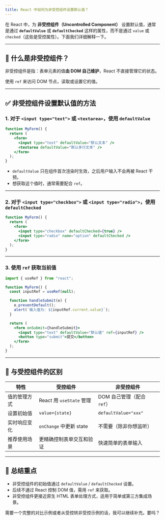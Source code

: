 ```yaml
---
title: React 中如何为非受控组件设置默认值？
---
```


在 React 中，为 **非受控组件（Uncontrolled Component）** 设置默认值，通常是通过 **`defaultValue`** 或 **`defaultChecked`** 这样的属性，而不是通过 `value` 或 `checked`（这些是受控属性）。下面我们详细解释一下。

---

## 🌱 什么是非受控组件？

非受控组件是指：表单元素的值**由 DOM 自己维护**，React 不直接管理它的状态。

使用 `ref` 来访问 DOM 节点，读取或设置它的值。

---

## ✅ 非受控组件设置默认值的方法

### 1. 对于 `<input type="text">` 或 `<textarea>`，使用 `defaultValue`

```jsx
function MyForm() {
  return (
    <form>
      <input type="text" defaultValue="默认文本" />
      <textarea defaultValue="默认多行文本" />
    </form>
  );
}
```

* `defaultValue` 只在组件首次渲染时生效，之后用户输入不会再被 React 干预。
* 想获取这个值时，通常需要配合 `ref`。

---

### 2. 对于 `<input type="checkbox">` 或 `<input type="radio">`，使用 `defaultChecked`

```jsx
function MyForm() {
  return (
    <form>
      <input type="checkbox" defaultChecked={true} />
      <input type="radio" name="option" defaultChecked />
    </form>
  );
}
```

---

### 3. 使用 `ref` 获取当前值

```jsx
import { useRef } from "react";

function MyForm() {
  const inputRef = useRef(null);

  function handleSubmit(e) {
    e.preventDefault();
    alert(`输入值为: ${inputRef.current.value}`);
  }

  return (
    <form onSubmit={handleSubmit}>
      <input type="text" defaultValue="默认值" ref={inputRef} />
      <button type="submit">提交</button>
    </form>
  );
}
```

---

## 🚫 与受控组件的区别

| 特性     | 受控组件                  | 非受控组件                |
| ------ | --------------------- | -------------------- |
| 值的管理方式 | React 用 `useState` 管理 | DOM 自己管理（配合 `ref`）   |
| 设置初始值  | `value={state}`       | `defaultValue="xxx"` |
| 实时响应变化 | `onChange` 中更新 state  | 不需要（除非你想监听）          |
| 推荐使用场景 | 更精确控制表单交互和验证          | 快速简单的表单输入            |

---

## 🧠 总结重点

* 非受控组件的初始值通过 `defaultValue` / `defaultChecked` 设置。
* 后续不通过 React 控制 DOM 值，需用 `ref` 来获取。
* 非受控组件更接近原生 HTML 表单处理方式，适用于简单或第三方集成场景。

需要一个完整的对比示例或者从受控转非受控示例的话，我可以继续补充。要吗？
